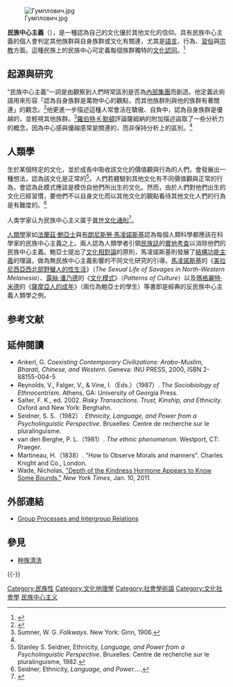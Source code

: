 [[File:Гумплович.jpg|thumb]]

'''民族中心主義'''（{{lang-en|ethnocentrism}}），是一種認為自己的文化優於其他文化的信仰。具有民族中心主義的個人會判定其他族群與自身族群或文化有關連，尤其是[[語言|語言]]、行為、[[習俗|習俗]]與[[宗教|宗教]]方面。這種民族上的民族中心可定義每個族群獨特的[[文化認同|文化認同]]。<ref>{{cite book |title = Sociology: Understanding a Diverse Society |author1 = Margaret L. Andersen |author2=  Howard Francis Taylor |publisher = Thomson Wadsworth|isbn=0534617166 |url = http://books.google.com/?id=LP9bIrZ9xacC&pg=PA67 |year=2006}}</ref>

== 起源與研究 ==
“民族中心主義”一詞是由{{le|威廉·G·薩姆納|William Graham Sumner}}觀察到人們時常區別是否為[[內部集團|內部集團]]而創造。他定義此術語用來形容「認為自身族群是萬物中心的觀點，而其他族群則與他的族群有著關連」的觀念。<ref name="MertonSztompka1996">{{cite book|author1=Robert King Merton|author2=Robert K. Merton|editor=Piotr Sztompka|title=On social structure and science|url=http://books.google.com/books?id=vQWgLH1fZ2EC&pg=PA248|year=1996|publisher=University of Chicago Press|isbn=9780226520704|page=248|access-date=2011-07-19|archive-date=2013-06-20|archive-url=https://web.archive.org/web/20130620203217/http://books.google.com/books?id=vQWgLH1fZ2EC&pg=PA248|dead-url=no}}</ref>他更進一步描述這種人常會活在驕傲、自負中，認為自身族群是優越的，並輕視其他族群。<ref>Sumner, W. G. ''Folkways''. New York: Ginn, 1906.</ref>[[羅伯特·K·默頓|羅伯特·K·默頓]]評論薩姆納的附加描述盜取了一些分析力的概念，因為中心感與優越感常是關連的，而非保持分析上的區別。<ref name="MertonSztompka1996"/>

== 人類學 ==
生於某個特定的文化，並於成長中吸收該文化的價值觀與行為的人們，會發展出一種想法，認為該文化是正常的<ref>Stanley S. Seidner, Ethnicity, ''Language, and Power from a Psycholinguistic Perspective''. Bruxelles: Centre de recherche sur le pluralinguisme, 1982.</ref>。人們若體驗到其他文化有不同價值觀與正常的行為，會認為此模式應該是模仿自他們所出生的文化。然而，由於人們對他們出生的文化已經習慣，要他們不以自身文化而以其他文化的觀點看待其他文化人們的行為是有難度的。<ref>Seidner, Ethnicity, ''Language, and Power....''.</ref>

人类学家{{tsl|en|Donald Brown (anthropologist)|唐纳德·布朗 （人类学家）|唐纳德·布朗}}认为民族中心主义属于[[普世文化通則|普世文化通則]]<ref>{{Cite web |url=http://joelvelasco.net/teaching/2890/brownlisthumanuniversals.pdf |title=存档副本 |accessdate=2020-06-04 |archive-date=2020-05-10 |archive-url=https://web.archive.org/web/20200510091527/http://joelvelasco.net/teaching/2890/brownlisthumanuniversals.pdf |dead-url=yes }}</ref>。

[[人類學|人類學]]家如[[法蘭茲·鮑亞士|法蘭茲·鮑亞士]]與[[布朗尼斯勞·馬凌諾斯基|布朗尼斯勞·馬凌諾斯基]]認為每個人類科學都應該在科學家的民族中心主義之上。兩人認為人類學者引領[[民族誌|民族誌]]的[[實地考查|實地考查]]以消除他們的民族中心主義。鮑亞士提出了[[文化相對論|文化相對論]]的原則，馬凌諾斯基則發展了[[結構功能主義|結構功能主義]]的理論，做為無民族中心主義影響的不同文化研究的引導。[[馬凌諾斯基|馬凌諾斯基]]的《[[美拉尼西亞西北部野蠻人的性生活|美拉尼西亞西北部野蠻人的性生活]]》（''The Sexual Life of Savages in North-Western Melanesia''）、[[露絲·潘乃德|露絲·潘乃德]]的《[[文化模式|文化模式]]》（''Patterns of Culture''）以及[[瑪格麗特·米德|瑪格麗特·米德]]的《[[薩摩亞人的成年|薩摩亞人的成年]]》（兩位為鮑亞士的學生）等書即是經典的反民族中心主義人類學之例。

== 参考文献 ==
{{Reflist}}

== 延伸閱讀 ==
* Ankerl, G. ''Coexisting Contemporary Civilizations: Arabo-Muslim, Bharati, Chinese, and Western.'' Geneva: INU PRESS, 2000, ISBN 2-88155-004-5
* Reynolds, V., Falger, V., & Vine, I.（Eds.）（1987）. ''The Sociobiology of Ethnocentrism.'' Athens, GA: University of Georgia Press.
* Salter, F. K., ed. 2002. ''Risky Transactions. Trust, Kinship, and Ethnicity''. Oxford and New York: Berghahn.
* Seidner, S. S.（1982）. ''Ethnicity, Language, and Power from a Psycholinguistic Perspective''. Bruxelles: Centre de recherche sur le pluralinguisme.
* van den Berghe, P. L.（1981）. ''The ethnic phenomenon''. Westport, CT: Praeger.
* Martineau, H.（1838）. "How to Observe Morals and manners". Charles Knight and Co., London.
*Wade, Nicholas, [http://www.nytimes.com/2011/01/11/science/11hormone.html?_r=1 "Depth of the Kindness Hormone Appears to Know Some Bounds,"] {{Wayback|url=http://www.nytimes.com/2011/01/11/science/11hormone.html?_r=1 |date=20111030023454 }} ''New York Times'', Jan. 10, 2011.

==外部連結==
* [http://gpi.sagepub.com/ Group Processes and Intergroup Relations] {{Wayback|url=http://gpi.sagepub.com/ |date=20110715224656 }}

== 參見 ==
* [[种族清洗|种族清洗]]

{{-}}
{{民族中心主义}}
{{民族}}

{{Authority control}}

[[Category:民族性|Category:民族性]]
[[Category:文化地理學|Category:文化地理學]]
[[Category:社會學術語|Category:社會學術語]]
[[Category:文化社會學|Category:文化社會學]]
[[Category:民族中心主义|]]